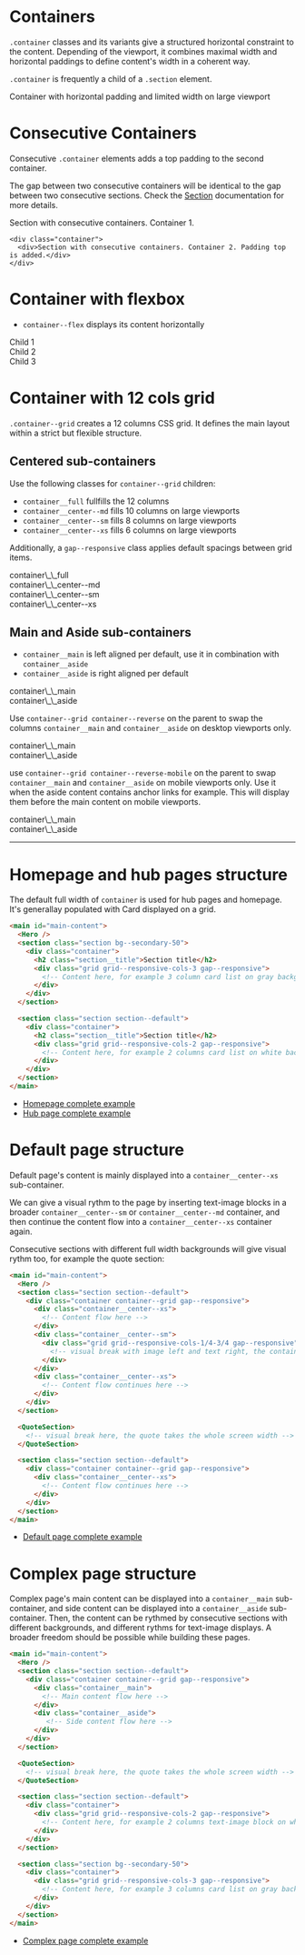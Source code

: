 
<Meta title="Layouts/Containers" />

# Containers

`.container` classes and its variants give a structured horizontal constraint to the content. Depending of the viewport, it combines maximal width and horizontal paddings to define content's width in a coherent way.

`.container` is frequently a child of a `.section` element.

<Canvas className="storybook-demo-grid storybook-show-container">
  <section class="section section--default">
    <div class="container">
      <div>Container with horizontal padding and limited width on large viewport</div>
    </div>
  </section>
</Canvas>

# Consecutive Containers

Consecutive `.container` elements adds a top padding to the second container.

The gap between two consecutive containers will be identical to the gap between two consecutive sections. Check the [Section](/docs/layouts-sections--page) documentation for more details.

<Canvas className="storybook-demo-grid storybook-show-container">
  <section class="section section--default">
    <div class="container">
      <div>Section with consecutive containers. Container 1.</div>
    </div>

    <div class="container">
      <div>Section with consecutive containers. Container 2. Padding top is added.</div>
    </div>
  </section>
</Canvas>

# Container with flexbox

* `container--flex` displays its content horizontally

<Canvas className="storybook-demo-grid storybook-show-container">
  <section>
    <div class="container container--flex">
      <div>Child 1</div>
      <div>Child 2</div>
      <div>Child 3</div>
    </div>
  </section>
</Canvas>

# Container with 12 cols grid

`.container--grid` creates a 12 columns CSS grid. It defines the main layout within a strict but flexible structure.

## Centered sub-containers

Use the following classes for `container--grid` children:

* `container__full` fullfills the 12 columns
* `container__center--md` fills 10 columns on large viewports
* `container__center--sm` fills 8 columns on large viewports
* `container__center--xs` fills 6 columns on large viewports

Additionally, a `gap--responsive` class applies default spacings between grid items.

<Canvas className="storybook-demo-grid storybook-show-grid">
  <section>
    <div class="container container--grid gap--responsive">
      <div class="container__full">container\_\_full</div>
      <div class="container__center--md">container\_\_center--md</div>
      <div class="container__center--sm">container\_\_center--sm</div>
      <div class="container__center--xs">container\_\_center--xs</div>
    </div>
  </section>
</Canvas>

## Main and Aside sub-containers

* `container__main` is left aligned per default, use it in combination with `container__aside`
* `container__aside` is right aligned per default

<Canvas className="storybook-demo-grid storybook-show-grid">
  <section>
    <div class="container container--grid gap--responsive">
      <div class="container__main">container\_\_main</div>
      <div class="container__aside">container\_\_aside</div>
    </div>
  </section>
</Canvas>

Use `container--grid container--reverse` on the parent to swap the columns `container__main` and `container__aside` on desktop viewports only.

<Canvas className="storybook-demo-grid storybook-show-grid">
  <section>
    <div class="container container--grid container--reverse gap--responsive">
      <div class="container__main">container\_\_main</div>
      <div class="container__aside">container\_\_aside</div>
    </div>
  </section>
</Canvas>

use `container--grid container--reverse-mobile` on the parent to swap `container__main` and `container__aside` on mobile viewports only.
Use it when the aside content contains anchor links for example. This will display them before the main content on mobile viewports.

<Canvas className="storybook-demo-grid storybook-show-grid">
  <section>
    <div class="container container--grid container--reverse-mobile gap--responsive">
      <div class="container__main">container\_\_main</div>
      <div class="container__aside">container\_\_aside</div>
    </div>
  </section>
</Canvas>

***

# Homepage and hub pages structure

The default full width of `container` is used for hub pages and homepage. It's generallay populated with Card displayed on a grid.

```html
<main id="main-content">
  <Hero />
  <section class="section bg--secondary-50">
    <div class="container">
      <h2 class="section__title">Section title</h2>
      <div class="grid grid--responsive-cols-3 gap--responsive">
        <!-- Content here, for example 3 column card list on gray background -->
      </div>
    </div>
  </section>

  <section class="section section--default">
    <div class="container">
      <h2 class="section__title">Section title</h2>
      <div class="grid grid--responsive-cols-2 gap--responsive">
        <!-- Content here, for example 2 columns card list on white background -->
      </div>
    </div>
  </section>
</main>
```

* <a href="?path=/docs/pages-homepage--example">Homepage complete example</a>
* <a href="?path=/docs/pages-hub-page--example">Hub page complete example</a>

# Default page structure

Default page's content is mainly displayed into a `container__center--xs` sub-container.

We can give a visual rythm to the page by inserting text-image blocks in a broader `container__center--sm` or `container__center--md` container, and then continue the content flow into a `container__center--xs` container again.

Consecutive sections with different full width backgrounds will give visual rythm too, for example the quote section:

```html
<main id="main-content">
  <Hero />
  <section class="section section--default">
    <div class="container container--grid gap--responsive">
      <div class="container__center--xs">
        <!-- Content flow here -->
      </div>
      <div class="container__center--sm">
        <div class="grid grid--responsive-cols-1/4-3/4 gap--responsive">
          <!-- visual break with image left and text right, the container is broader -->
        </div>
      </div>
      <div class="container__center--xs">
        <!-- Content flow continues here -->
      </div>
    </div>
  </section>

  <QuoteSection>
    <!-- visual break here, the quote takes the whole screen width -->
  </QuoteSection>

  <section class="section section--default">
    <div class="container container--grid gap--responsive">
      <div class="container__center--xs">
        <!-- Content flow continues here -->
      </div>
    </div>
  </section>
</main>
```

* <a href="?path=/docs/pages-detail-page-simple--example">Default page complete example</a>

# Complex page structure

Complex page's main content can be displayed into a `container__main` sub-container, and side content can be displayed into a `container__aside` sub-container.
Then, the content can be rythmed by consecutive sections with different backgrounds, and different rythms for text-image displays. A broader freedom should be possible while building these pages.

```html
<main id="main-content">
  <Hero />
  <section class="section section--default">
    <div class="container container--grid gap--responsive">
      <div class="container__main">
        <!-- Main content flow here -->
      </div>
      <div class="container__aside">
         <!-- Side content flow here -->
      </div>
    </div>
  </section>

  <QuoteSection>
    <!-- visual break here, the quote takes the whole screen width -->
  </QuoteSection>

  <section class="section section--default">
    <div class="container">
      <div class="grid grid--responsive-cols-2 gap--responsive">
        <!-- Content here, for example 2 columns text-image block on white background -->
      </div>
    </div>
  </section>

  <section class="section bg--secondary-50">
    <div class="container">
      <div class="grid grid--responsive-cols-3 gap--responsive">
        <!-- Content here, for example 3 columns card list on gray background -->
      </div>
    </div>
  </section>
</main>
```

* <a href="?path=/docs/pages-detail-page-complex--example">Complex page complete example</a>
